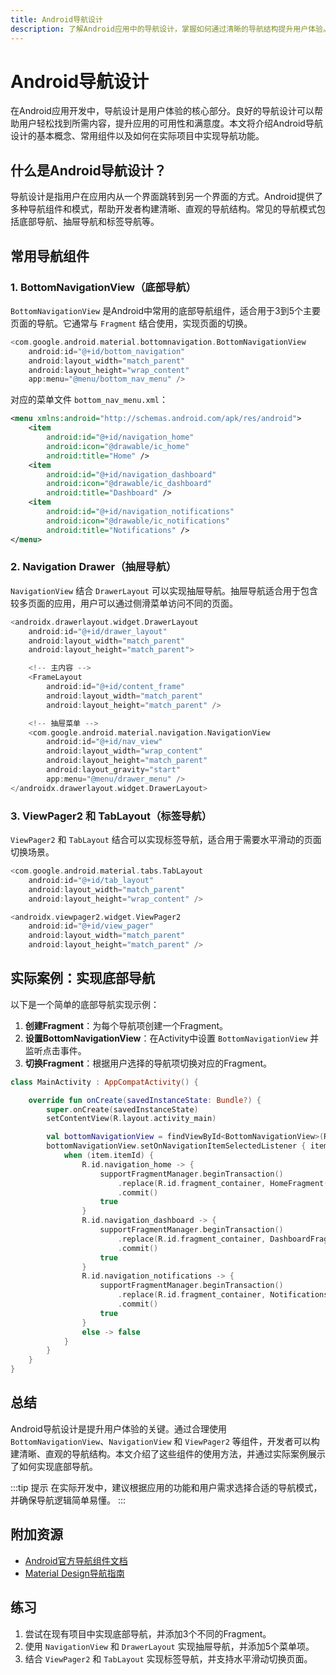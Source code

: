 ```yaml
---
title: Android导航设计
description: 了解Android应用中的导航设计，掌握如何通过清晰的导航结构提升用户体验。本文适合初学者，涵盖导航组件、实现方法及实际案例。
---
```


# Android导航设计

在Android应用开发中，导航设计是用户体验的核心部分。良好的导航设计可以帮助用户轻松找到所需内容，提升应用的可用性和满意度。本文将介绍Android导航设计的基本概念、常用组件以及如何在实际项目中实现导航功能。

## 什么是Android导航设计？

导航设计是指用户在应用内从一个界面跳转到另一个界面的方式。Android提供了多种导航组件和模式，帮助开发者构建清晰、直观的导航结构。常见的导航模式包括底部导航、抽屉导航和标签导航等。

## 常用导航组件

### 1. BottomNavigationView（底部导航）

`BottomNavigationView` 是Android中常用的底部导航组件，适合用于3到5个主要页面的导航。它通常与 `Fragment` 结合使用，实现页面的切换。

```kotlin
<com.google.android.material.bottomnavigation.BottomNavigationView
    android:id="@+id/bottom_navigation"
    android:layout_width="match_parent"
    android:layout_height="wrap_content"
    app:menu="@menu/bottom_nav_menu" />
```

对应的菜单文件 `bottom_nav_menu.xml`：

```xml
<menu xmlns:android="http://schemas.android.com/apk/res/android">
    <item
        android:id="@+id/navigation_home"
        android:icon="@drawable/ic_home"
        android:title="Home" />
    <item
        android:id="@+id/navigation_dashboard"
        android:icon="@drawable/ic_dashboard"
        android:title="Dashboard" />
    <item
        android:id="@+id/navigation_notifications"
        android:icon="@drawable/ic_notifications"
        android:title="Notifications" />
</menu>
```

### 2. Navigation Drawer（抽屉导航）

`NavigationView` 结合 `DrawerLayout` 可以实现抽屉导航。抽屉导航适合用于包含较多页面的应用，用户可以通过侧滑菜单访问不同的页面。

```kotlin
<androidx.drawerlayout.widget.DrawerLayout
    android:id="@+id/drawer_layout"
    android:layout_width="match_parent"
    android:layout_height="match_parent">

    <!-- 主内容 -->
    <FrameLayout
        android:id="@+id/content_frame"
        android:layout_width="match_parent"
        android:layout_height="match_parent" />

    <!-- 抽屉菜单 -->
    <com.google.android.material.navigation.NavigationView
        android:id="@+id/nav_view"
        android:layout_width="wrap_content"
        android:layout_height="match_parent"
        android:layout_gravity="start"
        app:menu="@menu/drawer_menu" />
</androidx.drawerlayout.widget.DrawerLayout>
```

### 3. ViewPager2 和 TabLayout（标签导航）

`ViewPager2` 和 `TabLayout` 结合可以实现标签导航，适合用于需要水平滑动的页面切换场景。

```kotlin
<com.google.android.material.tabs.TabLayout
    android:id="@+id/tab_layout"
    android:layout_width="match_parent"
    android:layout_height="wrap_content" />

<androidx.viewpager2.widget.ViewPager2
    android:id="@+id/view_pager"
    android:layout_width="match_parent"
    android:layout_height="match_parent" />
```

## 实际案例：实现底部导航

以下是一个简单的底部导航实现示例：

1. **创建Fragment**：为每个导航项创建一个Fragment。
2. **设置BottomNavigationView**：在Activity中设置 `BottomNavigationView` 并监听点击事件。
3. **切换Fragment**：根据用户选择的导航项切换对应的Fragment。

```kotlin
class MainActivity : AppCompatActivity() {

    override fun onCreate(savedInstanceState: Bundle?) {
        super.onCreate(savedInstanceState)
        setContentView(R.layout.activity_main)

        val bottomNavigationView = findViewById<BottomNavigationView>(R.id.bottom_navigation)
        bottomNavigationView.setOnNavigationItemSelectedListener { item ->
            when (item.itemId) {
                R.id.navigation_home -> {
                    supportFragmentManager.beginTransaction()
                        .replace(R.id.fragment_container, HomeFragment())
                        .commit()
                    true
                }
                R.id.navigation_dashboard -> {
                    supportFragmentManager.beginTransaction()
                        .replace(R.id.fragment_container, DashboardFragment())
                        .commit()
                    true
                }
                R.id.navigation_notifications -> {
                    supportFragmentManager.beginTransaction()
                        .replace(R.id.fragment_container, NotificationsFragment())
                        .commit()
                    true
                }
                else -> false
            }
        }
    }
}
```

## 总结

Android导航设计是提升用户体验的关键。通过合理使用 `BottomNavigationView`、`NavigationView` 和 `ViewPager2` 等组件，开发者可以构建清晰、直观的导航结构。本文介绍了这些组件的使用方法，并通过实际案例展示了如何实现底部导航。

:::tip 提示
在实际开发中，建议根据应用的功能和用户需求选择合适的导航模式，并确保导航逻辑简单易懂。
:::

## 附加资源

- [Android官方导航组件文档](https://developer.android.com/guide/navigation)
- [Material Design导航指南](https://material.io/components/navigation)

## 练习

1. 尝试在现有项目中实现底部导航，并添加3个不同的Fragment。
2. 使用 `NavigationView` 和 `DrawerLayout` 实现抽屉导航，并添加5个菜单项。
3. 结合 `ViewPager2` 和 `TabLayout` 实现标签导航，并支持水平滑动切换页面。